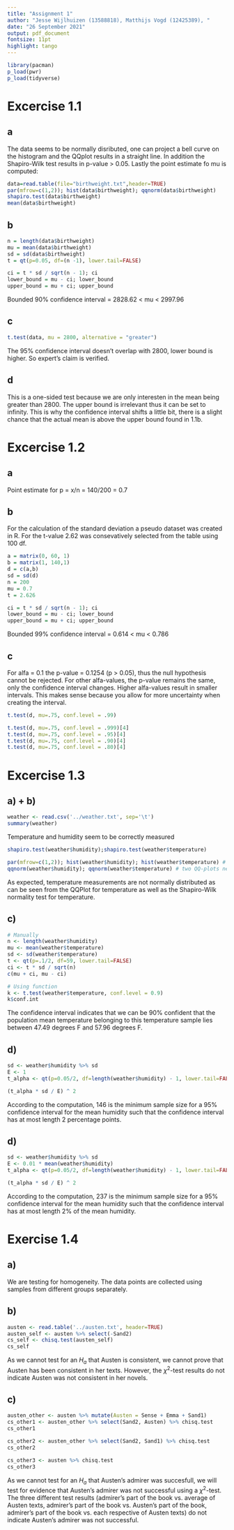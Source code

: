 ```yaml
---
title: "Assignment 1"
author: "Jesse Wijlhuizen (13588818), Matthijs Vogd (12425389), "
date: "26 September 2021"
output: pdf_document
fontsize: 11pt
highlight: tango
---
```


```r
library(pacman)
p_load(pwr)
p_load(tidyverse)

```
# Excercise 1.1
## a
The data seems to be normally disributed, one can project a bell curve on the
histogram and the QQplot results in a straight line. In addition the Shapiro-Wilk
test results in p-value > 0.05. Lastly the point estimate fo mu is computed:

```r
data=read.table(file="birthweight.txt",header=TRUE)
par(mfrow=c(1,2)); hist(data$birthweight); qqnorm(data$birthweight)
shapiro.test(data$birthweight)
mean(data$birthweight)
```

## b

```r
n = length(data$birthweight)
mu = mean(data$birthweight)
sd = sd(data$birthweight)
t = qt(p=0.05, df=(n -1), lower.tail=FALSE)

ci = t * sd / sqrt(n - 1); ci
lower_bound = mu - ci; lower_bound
upper_bound = mu + ci; upper_bound
```

Bounded 90% confidence interval = 2828.62  < mu < 2997.96

## c
```r
t.test(data, mu = 2800, alternative = "greater")
```

The 95% confidence interval doesn’t overlap with 2800, lower bound is higher. 
So expert's claim is verified.

## d
This is a one-sided test because we are only interesten in the mean being greater 
than 2800. The upper bound is irrelevant thus it can be set to infinity. This is 
why the confidence interval shifts a little bit, there is a slight chance that 
the actual mean is above the upper bound found in 1.1b.

# Excercise 1.2
## a
Point estimate for p = x/n = 140/200 = 0.7

## b
For the calculation of the standard deviation a pseudo dataset was created in R.
For the t-value 2.62 was consevatively selected from the table using 100 df.
```r
a = matrix(0, 60, 1)
b = matrix(1, 140,1)
d = c(a,b)
sd = sd(d) 
n = 200
mu = 0.7
t = 2.626

ci = t * sd / sqrt(n - 1); ci
lower_bound = mu - ci; lower_bound
upper_bound = mu + ci; upper_bound
```

Bounded 99% confidence interval = 0.614  < mu < 0.786

## c
For alfa = 0.1 the p-value = 0.1254 (p > 0.05), thus the null hypothesis cannot 
be rejected. For other alfa-values, the p-value remains the same, only the 
confidence interval changes. Higher alfa-values result in smaller intervals. 
This makes sense because you allow for more uncertainty when creating the interval.
```r

t.test(d, mu=.75, conf.level = .99)

t.test(d, mu=.75, conf.level = .999)[4]
t.test(d, mu=.75, conf.level = .95)[4]
t.test(d, mu=.75, conf.level = .90)[4]
t.test(d, mu=.75, conf.level = .80)[4]
```

# Excercise 1.3
## a) + b)

```r
weather <- read.csv('../weather.txt', sep='\t')
summary(weather)
```

Temperature and humidity seem to be correctly measured

```r
shapiro.test(weather$humidity);shapiro.test(weather$temperature)

par(mfrow=c(1,2)); hist(weather$humidity); hist(weather$temperature) # two histograms next to each other
qqnorm(weather$humidity); qqnorm(weather$temperature) # two QQ-plots next to each other
```
As expected, temperature measurements are not normally distributed as can be seen from the QQPlot for temperature as well as the Shapiro-Wilk normality test for temperature.

## c)
```r


# Manually
n <- length(weather$humidity)
mu <- mean(weather$temperature)
sd <- sd(weather$temperature)
t <- qt(p=.1/2, df=59, lower.tail=FALSE)
ci <- t * sd / sqrt(n)
c(mu + ci, mu - ci)

# Using function
k <- t.test(weather$temperature, conf.level = 0.9)
k$conf.int
```

The confidence interval indicates that we can be 90\% confident that the population mean temperature belonging to this temperature sample lies between 47.49 degrees F and 57.96 degrees F.

## d)
```r
sd <- weather$humidity %>% sd
E <- 1
t_alpha <- qt(p=0.05/2, df=length(weather$humidity) - 1, lower.tail=FALSE)

(t_alpha * sd / E) ^ 2

```

According to the computation, 146 is the minimum sample size for a 95% confidence interval for the mean humidity such that the confidence interval has at most length 2 percentage points.

## d)
```r
sd <- weather$humidity %>% sd
E <- 0.01 * mean(weather$humidity)
t_alpha <- qt(p=0.05/2, df=length(weather$humidity) - 1, lower.tail=FALSE)

(t_alpha * sd / E) ^ 2

```

According to the computation, 237 is the minimum sample size for a 95% confidence interval for the mean humidity such that the confidence interval has at most length 2% of the mean humidity.

# Exercise 1.4
## a)
We are testing for homogeneity. The data points are collected using samples from different groups separately.

## b)
```r
austen <- read.table('../austen.txt', header=TRUE)
austen_self <- austen %>% select(-Sand2)
cs_self <- chisq.test(austen_self)
cs_self
```

As we cannot test for an $H_a$ that Austen is consistent, we cannot prove that Austen has been consistent in her texts. However, the $\chi^2$-test results do not indicate Austen was not consistent in her novels.

## c)
```r
austen_other <- austen %>% mutate(Austen = Sense + Emma + Sand1)
cs_other1 <- austen_other %>% select(Sand2, Austen) %>% chisq.test
cs_other1

cs_other2 <- austen_other %>% select(Sand2, Sand1) %>% chisq.test
cs_other2

cs_other3 <- austen %>% chisq.test
cs_other3
```

As we cannot test for an $H_a$ that Austen's admirer was succesfull, we will test for evidence that Austen's admirer was not successful using a $\chi^2$-test. The three different test results (admirer's part of the book vs. average of Austen texts, admirer's part of the book vs. Austen's part of the book, admirer's part of the book vs. each respective of Austen texts) do not indicate Austen's admirer was not successful.
